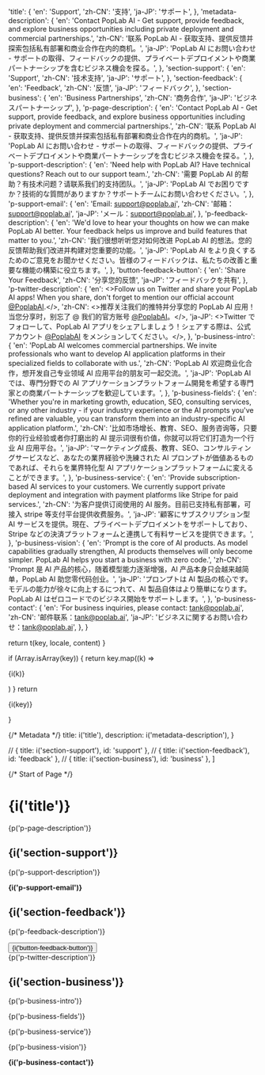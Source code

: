 

  'title': {
    'en': 'Support',
    'zh-CN': '支持',
    'ja-JP': 'サポート',
  },
  'metadata-description': {
    'en': 'Contact PopLab AI - Get support, provide feedback, and explore business opportunities including private deployment and commercial partnerships.',
    'zh-CN': '联系 PopLab AI - 获取支持、提供反馈并探索包括私有部署和商业合作在内的商机。',
    'ja-JP': 'PopLab AI にお問い合わせ - サポートの取得、フィードバックの提供、プライベートデプロイメントや商業パートナーシップを含むビジネス機会を探る。',
  },
  'section-support': {
    'en': 'Support',
    'zh-CN': '技术支持',
    'ja-JP': 'サポート',
  },
  'section-feedback': {
    'en': 'Feedback',
    'zh-CN': '反馈',
    'ja-JP': 'フィードバック',
  },
  'section-business': {
    'en': 'Business Partnerships',
    'zh-CN': '商务合作',
    'ja-JP': 'ビジネスパートナーシップ',
  },
  'p-page-description': {
    'en': 'Contact PopLab AI - Get support, provide feedback, and explore business opportunities including private deployment and commercial partnerships.',
    'zh-CN': '联系 PopLab AI - 获取支持、提供反馈并探索包括私有部署和商业合作在内的商机。',
    'ja-JP': 'PopLab AI にお問い合わせ - サポートの取得、フィードバックの提供、プライベートデプロイメントや商業パートナーシップを含むビジネス機会を探る。',
  },
  'p-support-description': {
    'en': 'Need help with PopLab AI? Have technical questions? Reach out to our support team.',
    'zh-CN': '需要 PopLab AI 的帮助？有技术问题？请联系我们的支持团队。',
    'ja-JP': 'PopLab AI でお困りですか？技術的な質問がありますか？サポートチームにお問い合わせください。',
  },
  'p-support-email': {
    'en': 'Email: support@poplab.ai',
    'zh-CN': '邮箱：support@poplab.ai',
    'ja-JP': 'メール：support@poplab.ai',
  },
  'p-feedback-description': {
    'en': 'We\'d love to hear your thoughts on how we can make PopLab AI better. Your feedback helps us improve and build features that matter to you.',
    'zh-CN': '我们很想听听您对如何改进 PopLab AI 的想法。您的反馈帮助我们改进并构建对您重要的功能。',
    'ja-JP': 'PopLab AI をより良くするためのご意見をお聞かせください。皆様のフィードバックは、私たちの改善と重要な機能の構築に役立ちます。',
  },
  'button-feedback-button': {
    'en': 'Share Your Feedback',
    'zh-CN': '分享您的反馈',
    'ja-JP': 'フィードバックを共有',
  },
  'p-twitter-description': {
    'en': <>Follow us on Twitter and share your PopLab AI apps! When you share, don\'t forget to mention our official account <a href="https://x.com/PoplabAI" target="_blank">@PoplabAI</a>.</>,
    'zh-CN': <>推荐关注我们的推特并分享您的 PopLab AI 应用！当您分享时，别忘了 @ 我们的官方账号 <a href="https://x.com/PoplabAI" target="_blank">@PoplabAI</a>。</>,
    'ja-JP': <>Twitter でフォローして、PopLab AI アプリをシェアしましょう！シェアする際は、公式アカウント <a href="https://x.com/PoplabAI" target="_blank">@PoplabAI</a> をメンションしてください。</>,
  },
  'p-business-intro': {
    'en': 'PopLab AI welcomes commercial partnerships. We invite professionals who want to develop AI application platforms in their specialized fields to collaborate with us.',
    'zh-CN': 'PopLab AI 欢迎商业化合作，想开发自己专业领域 AI 应用平台的朋友可一起交流。',
    'ja-JP': 'PopLab AI では、専門分野での AI アプリケーションプラットフォーム開発を希望する専門家との商業パートナーシップを歓迎しています。',
  },
  'p-business-fields': {
    'en': 'Whether you\'re in marketing growth, education, SEO, consulting services, or any other industry - if your industry experience or the AI prompts you\'ve refined are valuable, you can transform them into an industry-specific AI application platform.',
    'zh-CN': '比如市场增长、教育、SEO、服务咨询等，只要你的行业经验或者你打磨出的 AI 提示词很有价值，你就可以将它们打造为一个行业 AI 应用平台。',
    'ja-JP': 'マーケティング成長、教育、SEO、コンサルティングサービスなど、あなたの業界経验や洗練された AI プロンプトが価値あるものであれば、それらを業界特化型 AI アプリケーションプラットフォームに変えることができます。',
  },
  'p-business-service': {
    'en': 'Provide subscription-based AI services to your customers. We currently support private deployment and integration with payment platforms like Stripe for paid services.',
    'zh-CN': '为客户提供订阅使用的 AI 服务。目前已支持私有部署，可接入 stripe 等支付平台提供收费服务。',
    'ja-JP': '顧客にサブスクリプション型 AI サービスを提供。現在、プライベートデプロイメントをサポートしており、Stripe などの決済プラットフォームと連携して有料サービスを提供できます。',
  },
  'p-business-vision': {
    'en': 'Prompt is the core of AI products. As model capabilities gradually strengthen, AI products themselves will only become simpler. PopLab AI helps you start a business with zero code.',
    'zh-CN': 'Prompt 是 AI 产品的核心，随着模型能力逐渐增强，AI 产品本身只会越来越简单，PopLab AI 助您零代码创业。',
    'ja-JP': 'プロンプトは AI 製品の核心です。モデルの能力が徐々に向上するにつれて、AI 製品自体はより簡単になります。PopLab AI はゼロコードでのビジネス開始をサポートします。',
  },
  'p-business-contact': {
    'en': 'For business inquiries, please contact: tank@poplab.ai',
    'zh-CN': '邮件联系：tank@poplab.ai',
    'ja-JP': 'ビジネスに関するお問い合わせ：tank@poplab.ai',
  },
}

  return t(key, locale, content)
}

  if (Array.isArray(key)) {
    return key.map((k) => <p>{i(k)}</p>)
  }
  return <p>{i(key)}</p>
}

{/* Metadata */}
  title: i('title'),
  description: i('metadata-description'),
}

  // { title: i('section-support'), id: 'support' },
  // { title: i('section-feedback'), id: 'feedback' },
  // { title: i('section-business'), id: 'business' },
]

{/* Start of Page */}

# {i('title')}
<div className="lead">
  {p('p-page-description')}
</div>

## {i('section-support')}

{p('p-support-description')}

**{i('p-support-email')}**

## {i('section-feedback')}

{p('p-feedback-description')}

<div className="not-prose my-6">
  <Button href="https://tally.so/r/n0YjyB" arrow="right">
    {i('button-feedback-button')}
  </Button>
</div>

<Note>
{p('p-twitter-description')}
</Note>

## {i('section-business')}

{p('p-business-intro')}

{p('p-business-fields')}

{p('p-business-service')}

{p('p-business-vision')}

**{i('p-business-contact')}**



